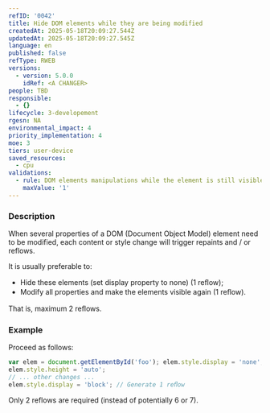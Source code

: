 ```yaml
---
refID: '0042'
title: Hide DOM elements while they are being modified
createdAt: 2025-05-18T20:09:27.544Z
updatedAt: 2025-05-18T20:09:27.545Z
language: en
published: false
refType: RWEB
versions:
  - version: 5.0.0
    idRef: <A CHANGER>
people: TBD
responsible:
  - {}
lifecycle: 3-developement
rgesn: NA
environmental_impact: 4
priority_implementation: 4
moe: 3
tiers: user-device
saved_resources:
  - cpu
validations:
  - rule: DOM elements manipulations while the element is still visible
    maxValue: '1'
---
```


### Description

When several properties of a DOM (Document Object Model) element need to be modified, each content or style change will trigger repaints and / or reflows.

It is usually preferable to:

* Hide these elements (set display property to none) (1 reﬂow);
* Modify all properties and make the elements visible again (1 reﬂow).

That is, maximum 2 reﬂows.

### Example

Proceed as follows:

```javascript
var elem = document.getElementById('foo'); elem.style.display = 'none'; // Generate 1 reﬂow elem.style.width ='10em';
elem.style.height = 'auto';
// ... other changes ...
elem.style.display = 'block'; // Generate 1 reﬂow
```

Only 2 reflows are required (instead of potentially 6 or 7).
